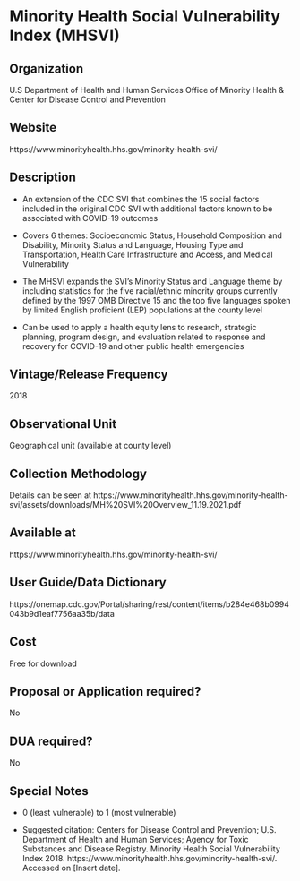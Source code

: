 \mainmatter

<!-- Generated by generateRmd.R; do not edit by hand  -->

# Minority Health Social Vulnerability Index (MHSVI)

## Organization
U.S Department of Health and Human Services Office of Minority Health & Center for Disease Control and Prevention

## Website
https://www.minorityhealth.hhs.gov/minority-health-svi/

## Description
* An extension of the CDC SVI that combines the 15 social factors included in the original CDC SVI with additional factors known to be associated with COVID-19 outcomes
* Covers 6 themes: Socioeconomic Status, Household Composition and Disability, Minority Status and Language, Housing Type and Transportation, Health Care Infrastructure and Access, and Medical Vulnerability
* The MHSVI expands the SVI’s Minority Status and Language theme by including statistics for the five racial/ethnic minority groups currently defined by the 1997 OMB Directive 15 and the top five languages spoken by limited English proficient (LEP) populations at the county level
* Can be used to apply a health equity lens to research, strategic planning, program design, and evaluation related to response and recovery for COVID-19 and other public health emergencies

## Vintage/Release Frequency
2018

## Observational Unit
Geographical unit (available at county level)

## Collection Methodology
Details can be seen at https://www.minorityhealth.hhs.gov/minority-health-svi/assets/downloads/MH%20SVI%20Overview_11.19.2021.pdf

## Available at
https://www.minorityhealth.hhs.gov/minority-health-svi/

## User Guide/Data Dictionary
https://onemap.cdc.gov/Portal/sharing/rest/content/items/b284e468b0994043b9d1eaf7756aa35b/data

## Cost
Free for download

## Proposal or Application required?
No

## DUA required?
No

## Special Notes
* 0 (least vulnerable) to 1 (most vulnerable)
* Suggested citation: Centers for Disease Control and Prevention; U.S. Department of Health and Human Services; Agency for Toxic Substances and Disease Registry. Minority Health Social Vulnerability Index 2018. https://www.minorityhealth.hhs.gov/minority-health-svi/. Accessed on [Insert date].

